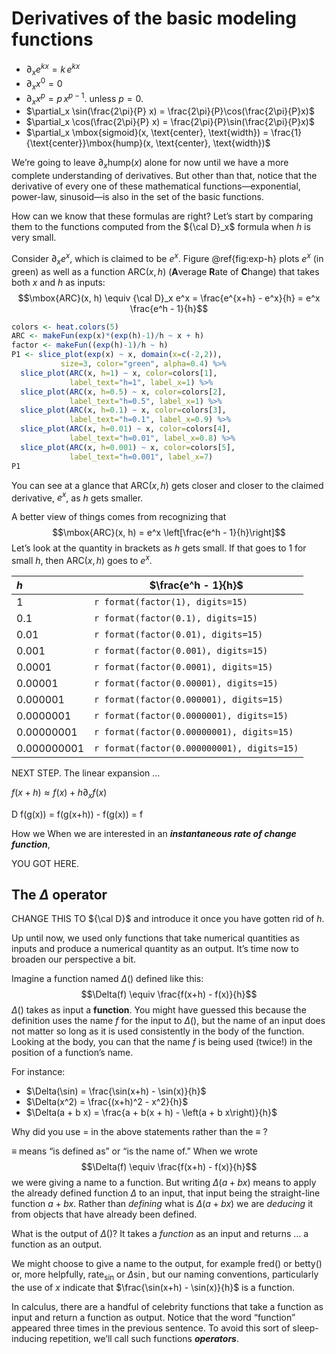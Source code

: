 # Derivatives of the basic modeling functions

* $\partial_x e^{k x} = k\,e^{k x}$
* $\partial_x x^0 = 0$
* $\partial_x x^p = p\, x^{p-1}$. unless $p=0$. 
* $\partial_x \sin(\frac{2\pi}{P} x) = \frac{2\pi}{P}\cos(\frac{2\pi}{P}x)$
* $\partial_x \cos(\frac{2\pi}{P} x) = \frac{2\pi}{P}\sin(\frac{2\pi}{P}x)$
* $\partial_x \mbox{sigmoid}(x, \text{center}, \text{width}) = \frac{1}{\text{center}}\mbox{hump}(x, \text{center}, \text{width})$

We're going to leave $\partial_x \mbox{hump}(x)$ alone for now until we have a more complete understanding of derivatives. But other than that, notice that the derivative of every one of these mathematical functions---exponential, power-law, sinusoid---is also in the set of the basic functions.

::: {.workedexample latex-data=""}
How can we know that these formulas are right? Let's start by comparing them to the functions computed from the ${\cal D}_x$ formula when $h$ is very small.

Consider $\partial_x e^x$, which is claimed to be $e^x$. Figure \@ref{fig:exp-h} plots $e^x$ (in green) as well as a function ARC$(x, h)$ (**A**verage **R**ate of **C**hange) that takes both $x$ and $h$ as inputs: $$\mbox{ARC}(x, h) \equiv {\cal D}_x e^x = \frac{e^{x+h} - e^x}{h} = e^x \frac{e^h - 1}{h}$$

```r
colors <- heat.colors(5)
ARC <- makeFun(exp(x)*(exp(h)-1)/h ~ x + h)
factor <- makeFun((exp(h)-1)/h ~ h)
P1 <- slice_plot(exp(x) ~ x, domain(x=c(-2,2)), 
           size=3, color="green", alpha=0.4) %>%
  slice_plot(ARC(x, h=1) ~ x, color=colors[1],
             label_text="h=1", label_x=1) %>%
  slice_plot(ARC(x, h=0.5) ~ x, color=colors[2],
             label_text="h=0.5", label_x=1) %>%
  slice_plot(ARC(x, h=0.1) ~ x, color=colors[3],
             label_text="h=0.1", label_x=0.9) %>%
  slice_plot(ARC(x, h=0.01) ~ x, color=colors[4],
             label_text="h=0.01", label_x=0.8) %>%
  slice_plot(ARC(x, h=0.001) ~ x, color=colors[5],
             label_text="h=0.001", label_x=7)
P1
```

You can see at a glance that $\mbox{ARC}(x, h)$ gets closer and closer to the claimed derivative, $e^x$, as $h$ gets smaller. 

A better view of things comes from recognizing that $$\mbox{ARC}(x, h) = e^x \left[\frac{e^h - 1}{h}\right]$$
Let's look at the quantity in brackets as $h$ gets small. If that goes to 1 for small $h$, then $\mbox{ARC}(x, h)$ goes to $e^x$.

$h$ | $\frac{e^h - 1}{h}$ 
:----|-------------------
1   | `r format(factor(1), digits=15)`
0.1   | `r format(factor(0.1), digits=15)`
0.01   | `r format(factor(0.01), digits=15)`
0.001   | `r format(factor(0.001), digits=15)`
0.0001   | `r format(factor(0.0001), digits=15)`
0.00001   | `r format(factor(0.00001), digits=15)`
0.000001   | `r format(factor(0.000001), digits=15)`
0.0000001   | `r format(factor(0.0000001), digits=15)`
0.00000001   | `r format(factor(0.00000001), digits=15)`
0.000000001   | `r format(factor(0.000000001), digits=15)`



:::

NEXT STEP. The linear expansion ...

$f(x + h) \approx f(x) + h \partial_x f(x)$



D f(g(x)) = f(g(x+h)) - f(g(x)) = f



How we 
When we are interested in an ***instantaneous rate of change function***, 




YOU GOT HERE.

## The $\Delta$ operator

CHANGE THIS TO ${\cal D}$ and introduce it once you have gotten rid of $h$.

Up until now, we used only functions that take numerical quantities as inputs and produce a numerical quantity as an output. It's time now to broaden our perspective a bit.

Imagine a function named $\Delta()$ defined like this:
$$\Delta(f) \equiv \frac{f(x+h) - f(x)}{h}$$
$\Delta()$ takes as input a **function**. You might have guessed this because the definition uses the name $f$ for the input to $\Delta()$, but the name of an input does not matter so long as it is used consistently in the body of the function. Looking at the body, you can that the name $f$ is being used (twice!) in the position of a function's name.

For instance:

- $\Delta(\sin) = \frac{\sin(x+h) - \sin(x)}{h}$
- $\Delta(x^2) = \frac{(x+h)^2 - x^2}{h}$
- $\Delta(a + b x) = \frac{a + b(x + h) - \left(a + b x\right)}{h}$

::: {.why latex-data=""}
Why did you use $=$ in the above statements rather than the $\equiv$ ?

$\equiv$ means "is defined as" or "is the name of." When we wrote $$\Delta(f) \equiv \frac{f(x+h) - f(x)}{h}$$ we were giving a name to a function. But writing $\Delta(a + b x)$ means to apply the already defined function $\Delta$ to an input, that input being the straight-line function $a + b x$. Rather than *defining* what is $\Delta(a + b x)$ we are *deducing* it from objects that have already been defined.
:::

What is the output of $\Delta()$? It takes a *function* as an input and returns ... a function as an output.

We might choose to give a name to the output, for example fred() or betty() or, more helpfully, $\mbox{rate}_{\sin}$ or $\Delta \sin$, but our naming conventions, particularly the use of $x$ indicate that $\frac{\sin(x+h) - \sin(x)}{h}$ is a function.

In calculus, there are a handful of celebrity functions that take a function as input and return a function as output. Notice that the word "function" appeared three times in the previous sentence. To avoid this sort of sleep-inducing repetition, we'll call such functions ***operators***. 
